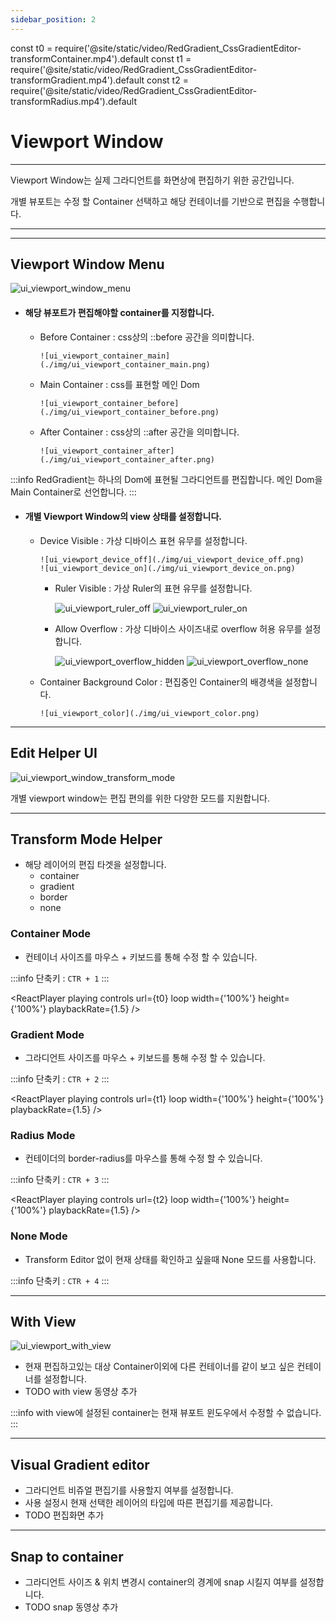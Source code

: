 ```yaml
---
sidebar_position: 2
---
```




const t0 = require('@site/static/video/RedGradient_CssGradientEditor-transformContainer.mp4').default
const t1 = require('@site/static/video/RedGradient_CssGradientEditor-transformGradient.mp4').default
const t2 = require('@site/static/video/RedGradient_CssGradientEditor-transformRadius.mp4').default


# Viewport Window

<hr/>

Viewport Window는 실제 그라디언트를 화면상에 편집하기 위한 공간입니다.

개별 뷰포트는 수정 할 Container 선택하고 해당 컨테이너를 기반으로 편집을 수행합니다.

<hr/>

<TOCInline toc={toc}/>

<hr/>

## Viewport Window Menu
![ui_viewport_window_menu](./img/ui_viewport_window_menu.png)
- #### 해당 뷰포트가 편집해야할 container를 지정합니다.
  - Before Container : css상의 ::before 공간을 의미합니다.

		![ui_viewport_container_main](./img/ui_viewport_container_main.png)
  - Main Container : css를 표현할 메인 Dom

		![ui_viewport_container_before](./img/ui_viewport_container_before.png)
  - After Container : css상의 ::after 공간을 의미합니다.

		![ui_viewport_container_after](./img/ui_viewport_container_after.png)

:::info
RedGradient는 하나의 Dom에 표현될 그라디언트를 편집합니다.
메인 Dom을 Main Container로 선언합니다.
:::


- #### 개별 Viewport Window의 view 상태를 설정합니다.
  - Device Visible : 가상 디바이스 표현 유무를 설정합니다.

		![ui_viewport_device_off](./img/ui_viewport_device_off.png)
		![ui_viewport_device_on](./img/ui_viewport_device_on.png)
	- Ruler Visible :  가상 Ruler의 표현 유무를 설정합니다.

		![ui_viewport_ruler_off](./img/ui_viewport_ruler_off.png)
		![ui_viewport_ruler_on](./img/ui_viewport_ruler_on.png)
	- Allow Overflow : 가상 디바이스 사이즈내로 overflow 허용 유무를 설정합니다.

		![ui_viewport_overflow_hidden](./img/ui_viewport_overflow_hidden.png)
		![ui_viewport_overflow_none](./img/ui_viewport_overflow_none.png)
  - Container Background Color : 편집중인 Container의 배경색을 설정합니다.

		![ui_viewport_color](./img/ui_viewport_color.png)

<hr/>

## Edit Helper UI
![ui_viewport_window_transform_mode](./img/ui_viewport_window_transform_mode.png)

개별 viewport window는 편집 편의를 위한 다양한 모드를 지원합니다.

<hr/>

## Transform Mode Helper
- 해당 레이어의 편집 타겟을 설정합니다.
  - container
  - gradient
  - border
  - none
### Container Mode
- 컨테이너 사이즈를 마우스 + 키보드를 통해 수정 할 수 있습니다.

:::info
단축키 : ```CTR + 1```
:::

[//]: # (![ui_transform_container]&#40;./img/ui_transform_container.png&#41;)
<ReactPlayer
	playing
	controls
	url={t0}
	loop
	width={'100%'}
	height={'100%'}
	playbackRate={1.5}
/>

### Gradient Mode
- 그라디언트 사이즈를 마우스 + 키보드를 통해 수정 할 수 있습니다.

:::info
단축키 : ```CTR + 2```
:::

[//]: # (![ui_transform_gradient]&#40;./img/ui_transform_gradient.png&#41;)
<ReactPlayer
	playing
	controls
	url={t1}
	loop
	width={'100%'}
	height={'100%'}
	playbackRate={1.5}
/>

### Radius Mode
- 컨테이더의 border-radius를 마우스를 통해 수정 할 수 있습니다.

:::info
단축키 : ```CTR + 3```
:::

[//]: # (![ui_transform_radius]&#40;./img/ui_transform_radius.png&#41;)
<ReactPlayer
	playing
	controls
	url={t2}
	loop
	width={'100%'}
	height={'100%'}
	playbackRate={1.5}
/>

### None Mode
- Transform Editor 없이 현재 상태를 확인하고 싶을때 None 모드를 사용합니다.

:::info
단축키 : ```CTR + 4```
:::

<hr/>


## With View
![ui_viewport_with_view](./img/ui_viewport_with_view.png)

- 현재 편집하고있는 대상 Container이외에 다른 컨테이너를 같이 보고 싶은 컨테이너를 설정합니다.
- TODO with view 동영상 추가

:::info
with view에 설정된 container는 현재 뷰포트 윈도우에서 수정할 수 없습니다.
:::
<hr/>


## Visual Gradient editor
- 그라디언트 비쥬얼 편집기를 사용할지 여부를 설정합니다.
- 사용 설정시 현재 선택한 레이어의 타입에 따른 편집기를 제공합니다.
- TODO 편집화면 추가
<hr/>


## Snap to container
- 그라디언트 사이즈 & 위치 변경시 container의 경계에 snap 시킬지 여부를 설정합니다.
- TODO snap 동영상 추가

